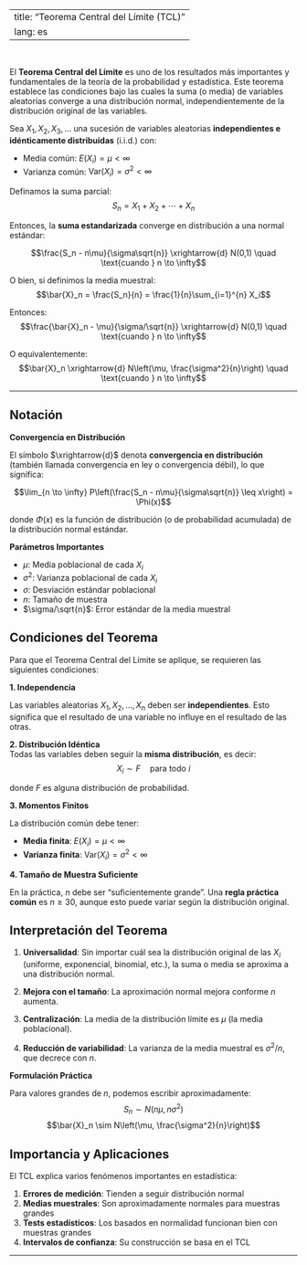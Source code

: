
---
title: "Teorema Central del Límite (TCL)"
lang: es
---

```{=html}
<style>
main.content {
text-align: justify}
</style>
```

<br>

El **Teorema Central del Límite** es uno de los resultados más importantes y fundamentales de la teoría de la probabilidad y estadística. Este teorema establece las condiciones bajo las cuales la suma (o media) de variables aleatorias converge a una distribución normal, independientemente de la distribución original de las variables.

::: {#thm-TCL}
Sea $X_1, X_2, X_3, \ldots$ una sucesión de variables aleatorias **independientes e idénticamente distribuidas** (i.i.d.) con:

-   Media común: $E(X_i) = \mu < \infty$
-   Varianza común: $\text{Var}(X_i) = \sigma^2 < \infty$

Definamos la suma parcial: $$S_n = X_1 + X_2 + \cdots + X_n$$

Entonces, la **suma estandarizada** converge en distribución a una normal estándar:

$$\frac{S_n - n\mu}{\sigma\sqrt{n}} \xrightarrow{d} N(0,1) \quad \text{cuando } n \to \infty$$

O bien, si definimos la media muestral: $$\bar{X}_n = \frac{S_n}{n} = \frac{1}{n}\sum_{i=1}^{n} X_i$$

Entonces: $$\frac{\bar{X}_n - \mu}{\sigma/\sqrt{n}} \xrightarrow{d} N(0,1) \quad \text{cuando } n \to \infty$$

O equivalentemente: $$\bar{X}_n \xrightarrow{d} N\left(\mu, \frac{\sigma^2}{n}\right) \quad \text{cuando } n \to \infty$$

------------------------------------------------------------------------

## Notación

**Convergencia en Distribución**

El símbolo $\xrightarrow{d}$ denota **convergencia en distribución** (también llamada convergencia en ley o convergencia débil), lo que significa:

$$\lim_{n \to \infty} P\left(\frac{S_n - n\mu}{\sigma\sqrt{n}} \leq x\right) = \Phi(x)$$

donde $\Phi(x)$ es la función de distribución (o de probabilidad acumulada) de la distribución normal estándar.

**Parámetros Importantes**

-   $\mu$: Media poblacional de cada $X_i$
-   $\sigma^2$: Varianza poblacional de cada $X_i$\
-   $\sigma$: Desviación estándar poblacional
-   $n$: Tamaño de muestra
-   $\sigma/\sqrt{n}$: Error estándar de la media muestral

## Condiciones del Teorema

Para que el Teorema Central del Límite se aplique, se requieren las siguientes condiciones:

**1. Independencia**

Las variables aleatorias $X_1, X_2, \ldots, X_n$ deben ser **independientes**. Esto significa que el resultado de una variable no influye en el resultado de las otras.

**2. Distribución Idéntica**\
Todas las variables deben seguir la **misma distribución**, es decir: $$X_i \sim F \quad \text{para todo } i$$

donde $F$ es alguna distribución de probabilidad.

**3. Momentos Finitos**

La distribución común debe tener:

-   **Media finita**: $E(X_i) = \mu < \infty$
-   **Varianza finita**: $\text{Var}(X_i) = \sigma^2 < \infty$

**4. Tamaño de Muestra Suficiente**

En la práctica, $n$ debe ser "suficientemente grande". Una **regla práctica común** es $n \geq 30$, aunque esto puede variar según la distribución original.

## Interpretación del Teorema

1.  **Universalidad**: Sin importar cuál sea la distribución original de las $X_i$ (uniforme, exponencial, binomial, etc.), la suma o media se aproxima a una distribución normal.

2.  **Mejora con el tamaño**: La aproximación normal mejora conforme $n$ aumenta.

3.  **Centralización**: La media de la distribución límite es $\mu$ (la media poblacional).

4.  **Reducción de variabilidad**: La varianza de la media muestral es $\sigma^2/n$, que decrece con $n$.

**Formulación Práctica**

Para valores grandes de $n$, podemos escribir aproximadamente: $$S_n \sim N(n\mu, n\sigma^2)$$ $$\bar{X}_n \sim N\left(\mu, \frac{\sigma^2}{n}\right)$$

## Importancia y Aplicaciones

El TCL explica varios fenómenos importantes en estadística:

1.  **Errores de medición**: Tienden a seguir distribución normal
2.  **Medias muestrales**: Son aproximadamente normales para muestras grandes
3.  **Tests estadísticos**: Los basados en normalidad funcionan bien con muestras grandes
4.  **Intervalos de confianza**: Su construcción se basa en el TCL

------------------------------------------------------------------------

<br>
:::
